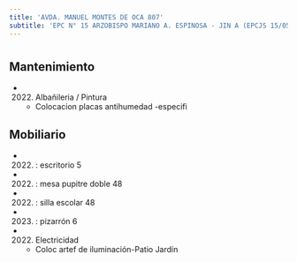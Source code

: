 ```yaml
---
title: 'AVDA. MANUEL MONTES DE OCA 807'
subtitle: 'EPC N° 15 ARZOBISPO MARIANO A. ESPINOSA - JIN A (EPCJS 15/05°)'
---
```


#


## Mantenimiento

*  (2022) Albañileria / Pintura 
    + Colocacion  placas antihumedad -especifi


## Mobiliario

*  (2022) : escritorio 5 

*  (2022) : mesa pupitre doble 48 

*  (2022) : silla escolar 48 

*  (2023) : pizarrón 6 




*  (2022) Electricidad 
    + Coloc artef de iluminación-Patio Jardín



